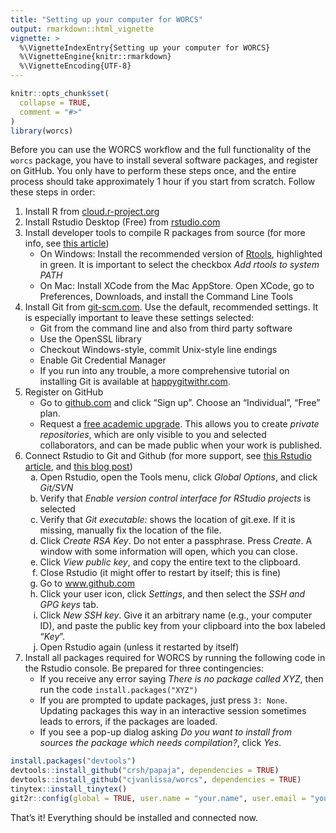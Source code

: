 ```yaml
---
title: "Setting up your computer for WORCS"
output: rmarkdown::html_vignette
vignette: >
  %\VignetteIndexEntry{Setting up your computer for WORCS}
  %\VignetteEngine{knitr::rmarkdown}
  %\VignetteEncoding{UTF-8}
---
```


```r
knitr::opts_chunk$set(
  collapse = TRUE,
  comment = "#>"
)
library(worcs)
```

Before you can use the WORCS workflow and the full functionality of the `worcs` package, you have to install several software packages, and register on GitHub. You only have to perform these steps once, and the entire process should take approximately 1 hour if you start from scratch. Follow these steps in order: 

1. Install R from [cloud.r-project.org](https://cloud.r-project.org/)
2. Install Rstudio Desktop (Free) from [rstudio.com](https://rstudio.com/products/rstudio/download/#download)
<!-- ALWAYS RUN AS ADMIN -->
<!-- install rtools -->
3. Install developer tools to compile R packages from source (for more info, see [this article](https://support.rstudio.com/hc/en-us/articles/200486498-Package-Development-Prerequisites))
    + On Windows: Install the recommended version of [Rtools](https://cran.r-project.org/bin/windows/Rtools/), highlighted in green. It is important to select the checkbox *Add rtools to system PATH*
    + On Mac: Install XCode from the Mac AppStore. Open XCode, go to Preferences, Downloads, and install the Command Line Tools
4. Install Git from [git-scm.com](https://git-scm.com/downloads). Use the default, recommended settings. It is especially important to leave these settings selected:
    + Git from the command line and also from third party software  
    <!--*The `worcs` R-package calls Git from the command line*-->
    + Use the OpenSSL library  
    <!--*For secure data transfer with GitHub*-->
    + Checkout Windows-style, commit Unix-style line endings  
    <!--*This is the preferred setting when collaborating with others on different platforms. Be prepared that, on windows, you will receive harmless notifications about LF to CRLF line endings.  *-->
    + Enable Git Credential Manager  
    <!--*For logging in to GitHub*-->
    + If you run into any trouble, a more comprehensive tutorial on installing Git is available at [happygitwithr.com](https://happygitwithr.com/install-git.html).
5. Register on GitHub
    + Go to [github.com](https://github.com/) and click "Sign up". Choose an "Individual", "Free" plan.
    + Request a [free academic upgrade](https://help.github.com/en/articles/applying-for-an-educator-or-researcher-discount). This allows you to create *private repositories*, which are only visible to you and selected collaborators, and can be made public when your work is published.
6. Connect Rstudio to Git and Github (for more support, see [this Rstudio article](https://support.rstudio.com/hc/en-us/articles/200532077-Version-Control-with-Git-and-SVN), and [this blog post](https://www.r-bloggers.com/rstudio-and-github/))
    a. Open Rstudio, open the Tools menu, click *Global Options*, and click *Git/SVN*
    b. Verify that *Enable version control interface for RStudio projects* is selected
    c. Verify that *Git executable:* shows the location of git.exe. If it is missing, manually fix the location of the file.
    d. Click *Create RSA Key*. Do not enter a passphrase. Press *Create*. A window with some information will open, which you can close.
    e. Click *View public key*, and copy the entire text to the clipboard.
    f. Close Rstudio (it might offer to restart by itself; this is fine)
    g. Go to [www.github.com](https://www.github.com)
    h. Click your user icon, click *Settings*, and then select the *SSH and GPG keys* tab.
    i. Click *New SSH key*. Give it an arbitrary name (e.g., your computer ID), and paste the public key from your clipboard into the box labeled "*Key*".
    j. Open Rstudio again (unless it restarted by itself)
7. Install all packages required for WORCS by running the following code in the Rstudio console. Be prepared for three contingencies:  
    + If you receive any error saying *There is no package called XYZ*, then run the code `install.packages("XYZ")`  
    + If you are prompted to update packages, just press `3: None`. Updating packages this way in an interactive session sometimes leads to errors, if the packages are loaded.  
    + If you see a pop-up dialog asking *Do you want to install from sources the package which needs compilation?*, click *Yes*.

<!-- 
k. In the Rstudio Console window, run the following code:```{r, eval = FALSE, echo = TRUE} system('git config --global user.email "your@email.com"') system('git config --global user.name "yourname"')

RENV WORDT NU NIET GEINSTALLEERD; TOEVOEGEN AAN SUGGESTS? 
BOVENDIEN GAAT RENV NU INITIALISEREN WANNEER JE VOOR HET EERST EEN PROJECT MAAKT. NIET HANDIG. OF MISSCHIEN WEL? 

ADD library(worcs) TO MANUSCRIPT.RMD TO HAVE RENV TRACK IT
-->

```r
install.packages("devtools")
devtools::install_github("crsh/papaja", dependencies = TRUE)
devtools::install_github("cjvanlissa/worcs", dependencies = TRUE)
tinytex::install_tinytex()
git2r::config(global = TRUE, user.name = "your.name", user.email = "your.email")
```
<!-- 
renv::consent(provided = TRUE)
Please quit and reopen your R session and IDE (if you are using one, such as RStudio or Emacs) and check if tinytex:::is_tinytex() is TRUE.-->
That's it! Everything should be installed and connected now.
